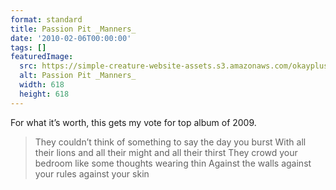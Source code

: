 ```yaml
---
format: standard
title: Passion Pit _Manners_
date: '2010-02-06T00:00:00'
tags: []
featuredImage:
  src: https://simple-creature-website-assets.s3.amazonaws.com/okayplus/uploads/2010/02/157.jpg
  alt: Passion Pit _Manners_
  width: 618
  height: 618
---
```


<p>For what it’s worth, this gets my vote for top album of 2009.</p>

<blockquote>
  <p>They couldn’t think of something to say the day you burst
    With all their lions and all their might and all their thirst
    They crowd your bedroom like some thoughts wearing thin
    Against the walls against your rules against your skin</p>
</blockquote>
